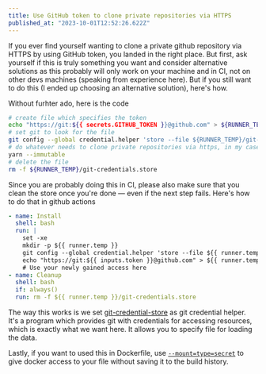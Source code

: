 ```yaml
---
title: Use GitHub token to clone private repositories via HTTPS
published_at: "2023-10-01T12:52:26.622Z"
---
```


If you ever find yourself wanting to clone a private github repository via HTTPS
by using GitHub token, you landed in the right place. But first, ask yourself if
this is truly something you want and consider alternative solutions as this probably
will only work on your machine and in CI, not on other devs machines (speaking
from experience here). But if you still want to do this (I ended up choosing
an alternative solution), here's how.

Without furhter ado, here is the code

```bash
# create file which specifies the token
echo "https://git:${{ secrets.GITHUB_TOKEN }}@github.com" > ${RUNNER_TEMP}/git-credentials.store
# set git to look for the file
git config --global credential.helper 'store --file ${RUNNER_TEMP}/git-credentials.store'
# do whatever needs to clone private repositories via https, in my case it was yarn install
yarn --immutable
# delete the file
rm -f ${RUNNER_TEMP}/git-credentials.store
```

Since you are probably doing this in CI, please also make sure that you clean the
store once you're done — even if the next step fails. Here's how to do that in
github actions

```yaml
- name: Install
  shell: bash
  run: |
    set -xe
    mkdir -p ${{ runner.temp }}
    git config --global credential.helper 'store --file ${{ runner.temp }}/git-credentials.store'
    echo "https://git:${{ inputs.token }}@github.com" > ${{ runner.temp }}/git-credentials.store
    # Use your newly gained access here
- name: Cleanup
  shell: bash
  if: always()
  run: rm -f ${{ runner.temp }}/git-credentials.store
```

The way this works is we set [git-credential-store](https://git-scm.com/docs/git-credential-store)
as git credential helper. It's a program which provides git with credentials for
accessing resources, which is exactly what we want here. It allows you to specify
file for loading the data.

Lastly, if you want to used this in Dockerfile, use [<code>--mount=type=secret</code>](https://docs.docker.com/engine/reference/builder/#run---mounttypesecret)
to give docker access to your file without saving it to the build history.

